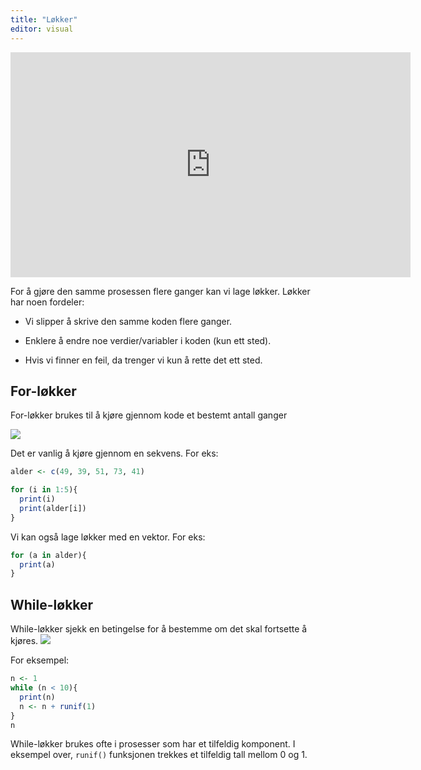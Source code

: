 ```yaml
---
title: "Løkker"
editor: visual
---
```


<iframe src="https://ssbno.sharepoint.com/sites/S811/_layouts/15/embed.aspx?UniqueId=cd649512-2899-4231-aeb5-a2f1f709c8eb&embed=%7B%22ust%22%3Atrue%2C%22hv%22%3A%22CopyEmbedCode%22%7D&referrer=StreamWebApp&referrerScenario=EmbedDialog.Create" width="640" height="360" frameborder="0" scrolling="no" allowfullscreen title="loops.mp4"></iframe>

For å gjøre den samme prosessen flere ganger kan vi lage løkker. Løkker har noen fordeler:

-   Vi slipper å skrive den samme koden flere ganger.

-   Enklere å endre noe verdier/variabler i koden (kun ett sted).

-   Hvis vi finner en feil, da trenger vi kun å rette det ett sted.

## For-løkker

For-løkker brukes til å kjøre gjennom kode et bestemt antall ganger

![](./images/forloop.PNG)

Det er vanlig å kjøre gjennom en sekvens. For eks:

```r
alder <- c(49, 39, 51, 73, 41)

for (i in 1:5){
  print(i)
  print(alder[i])
}
```

Vi kan også lage løkker med en vektor. For eks:

```r
for (a in alder){
  print(a)
}
```

## While-løkker

While-løkker sjekk en betingelse for å bestemme om det skal fortsette å kjøres. ![](./images/whileloop.PNG)

For eksempel:

```r
n <- 1
while (n < 10){
  print(n)
  n <- n + runif(1)
}
n
```

While-løkker brukes ofte i prosesser som har et tilfeldig komponent. I eksempel over, `runif()` funksjonen trekkes et tilfeldig tall mellom 0 og 1.
